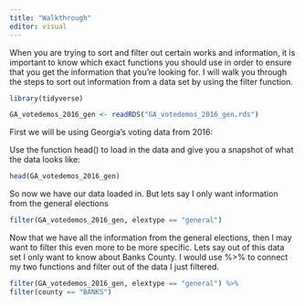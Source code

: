 ```yaml
---
title: "Walkthrough"
editor: visual
---
```


When you are trying to sort and filter out certain works and information, it is important to know which exact functions you should use in order to ensure that you get the information that you're looking for. I will walk you through the steps to sort out information from a data set by using the filter function.

```r
library(tidyverse)


```


```r
GA_votedemos_2016_gen <- readRDS("GA_votedemos_2016_gen.rds")

```

First we will be using Georgia's voting data from 2016:

Use the function head() to load in the data and give you a snapshot of what the data looks like:

```r

head(GA_votedemos_2016_gen)
```

So now we have our data loaded in. But lets say I only want information from the general elections

```r
filter(GA_votedemos_2016_gen, elextype == "general")
```

Now that we have all the information from the general elections, then I may want to filter this even more to be more specific. Lets say out of this data set I only want to know about Banks County. I would use %\>% to connect my two functions and filter out of the data I just filtered.

```r
filter(GA_votedemos_2016_gen, elextype == "general") %>%
filter(county == "BANKS")

```
